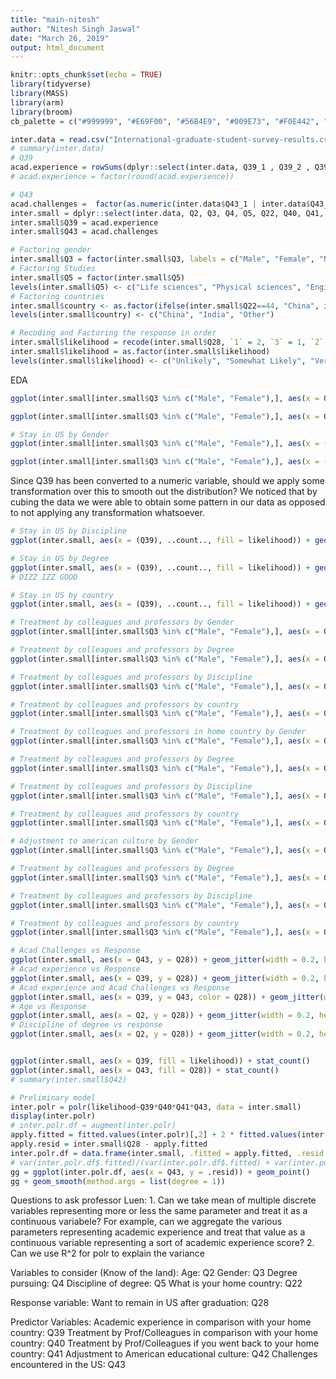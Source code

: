 ```yaml
---
title: "main-nitesh"
author: "Nitesh Singh Jaswal"
date: "March 26, 2019"
output: html_document
---
```


```r
knitr::opts_chunk$set(echo = TRUE)
library(tidyverse)
library(MASS)
library(arm)
library(broom)
cb_palette = c("#999999", "#E69F00", "#56B4E9", "#009E73", "#F0E442", "#0072B2", "#D55E00", "#CC79A7")
```

```r
inter.data = read.csv("International-graduate-student-survey-results.csv")
# summary(inter.data)
# Q39
acad.experience = rowSums(dplyr::select(inter.data, Q39_1 , Q39_2 , Q39_3 , Q39_4 , Q39_5 , Q39_6 , Q39_7), na.rm = FALSE, dims = 1)/7
# acad.experience = factor(round(acad.experience))

# Q43
acad.challenges =  factor(as.numeric(inter.data$Q43_1 | inter.data$Q43_2 |inter.data$Q43_3 |inter.data$Q43_4 |inter.data$Q43_5 |inter.data$Q43_7))
inter.small = dplyr::select(inter.data, Q2, Q3, Q4, Q5, Q22, Q40, Q41, Q42, Q28)
inter.small$Q39 = acad.experience
inter.small$Q43 = acad.challenges

# Factoring gender
inter.small$Q3 = factor(inter.small$Q3, labels = c("Male", "Female", "Not Specified"))
# Factoring Studies
inter.small$Q5 = factor(inter.small$Q5)
levels(inter.small$Q5) <- c("Life sciences", "Physical sciences", "Engineering", "Mathematics", "Computer science", "Other")
# Factoring countries
inter.small$country <- as.factor(ifelse(inter.small$Q22==44, "China", ifelse(inter.small$Q22==91, "India", "Other")))
levels(inter.small$country) <- c("China", "India", "Other")

# Recoding and Factoring the response in order
inter.small$likelihood = recode(inter.small$Q28, `1` = 2, `3` = 1, `2` = 0)
inter.small$likelihood = as.factor(inter.small$likelihood)
levels(inter.small$likelihood) <- c("Unlikely", "Somewhat Likely", "Very Likely")
```
EDA
```r
ggplot(inter.small[inter.small$Q3 %in% c("Male", "Female"),], aes(x = Q3)) + stat_count() + facet_wrap(~as.factor(Q5))
```
```r
ggplot(inter.small[inter.small$Q3 %in% c("Male", "Female"),], aes(x = Q3)) + stat_count() + facet_wrap(~as.factor(country))
```

```r
# Stay in US by Gender
ggplot(inter.small[inter.small$Q3 %in% c("Male", "Female"),], aes(x = (Q39), ..count.., fill = likelihood)) + geom_density(position = "fill") + ggtitle("Likelihood of staying in the US after graduation") + scale_fill_manual(values = cb_palette) + facet_wrap(~Q3)

ggplot(inter.small[inter.small$Q3 %in% c("Male", "Female"),], aes(x = (Q39)^3, ..count.., fill = likelihood)) + geom_density(position = "fill") + ggtitle("Likelihood of staying in the US after graduation") + scale_fill_manual(values = cb_palette) + facet_wrap(~Q3)

```
Since Q39 has been converted to a numeric variable, should we apply some transformation over this to smooth out the distribution? We noticed that by cubing the data we were able to obtain some pattern in our data as opposed to not applying any transformation whatsoever.
```r
# Stay in US by Discipline
ggplot(inter.small, aes(x = (Q39), ..count.., fill = likelihood)) + geom_density(position = "fill") + ggtitle("Likelihood of staying in the US after graduation") + scale_fill_manual(values = cb_palette) + facet_wrap(~Q5)

# Stay in US by Degree
ggplot(inter.small, aes(x = (Q39), ..count.., fill = likelihood)) + geom_density(position = "fill") + ggtitle("Likelihood of staying in the US after graduation") + scale_fill_manual(values = cb_palette) + facet_wrap(~Q4)
# DIZZ IZZ GOOD

# Stay in US by country
ggplot(inter.small, aes(x = (Q39), ..count.., fill = likelihood)) + geom_density(position = "fill") + ggtitle("Likelihood of staying in the US after graduation") + scale_fill_manual(values = cb_palette) + facet_wrap(~country)
```

```r
# Treatment by colleagues and professors by Gender
ggplot(inter.small[inter.small$Q3 %in% c("Male", "Female"),], aes(x = Q40, ..count.., fill = likelihood)) + stat_count(position = "fill") + ggtitle("Treatment by colleagues and professors by Gender") + scale_fill_manual(values = cb_palette) + facet_wrap(~Q3)

# Treatment by colleagues and professors by Degree
ggplot(inter.small[inter.small$Q3 %in% c("Male", "Female"),], aes(x = Q40, ..count.., fill = likelihood)) + stat_count(position = "fill") + ggtitle("Treatment by colleagues and professors by Degree") + scale_fill_manual(values = cb_palette) + facet_wrap(~Q4)

# Treatment by colleagues and professors by Discipline
ggplot(inter.small[inter.small$Q3 %in% c("Male", "Female"),], aes(x = Q40, ..count.., fill = likelihood)) + stat_count(position = "fill") + ggtitle("Treatment by colleagues and professors by Discipline") + scale_fill_manual(values = cb_palette) + facet_wrap(~Q5)

# Treatment by colleagues and professors by country
ggplot(inter.small[inter.small$Q3 %in% c("Male", "Female"),], aes(x = Q40, ..count.., fill = likelihood)) + stat_count(position = "fill") + ggtitle("Treatment by colleagues and professors by country") + scale_fill_manual(values = cb_palette) + facet_wrap(~country)
```

```r
# Treatment by colleagues and professors in home country by Gender
ggplot(inter.small[inter.small$Q3 %in% c("Male", "Female"),], aes(x = Q41, ..count.., fill = likelihood)) + stat_count(position = "fill") + ggtitle("Treatment by colleagues and professors in home country by Gender") + scale_fill_manual(values = cb_palette) + facet_wrap(~Q3)

# Treatment by colleagues and professors by Degree
ggplot(inter.small[inter.small$Q3 %in% c("Male", "Female"),], aes(x = Q41, ..count.., fill = likelihood)) + stat_count(position = "fill") + ggtitle("Treatment by colleagues and professors in home country by Degree") + scale_fill_manual(values = cb_palette) + facet_wrap(~Q4)

# Treatment by colleagues and professors by Discipline
ggplot(inter.small[inter.small$Q3 %in% c("Male", "Female"),], aes(x = Q41, ..count.., fill = likelihood)) + stat_count(position = "fill") + ggtitle("Treatment by colleagues and professors in home country by Discipline") + scale_fill_manual(values = cb_palette) + facet_wrap(~Q5)

# Treatment by colleagues and professors by country
ggplot(inter.small[inter.small$Q3 %in% c("Male", "Female"),], aes(x = Q41, ..count.., fill = likelihood)) + stat_count(position = "fill") + ggtitle("Treatment by colleagues and professors in home country by Country") + scale_fill_manual(values = cb_palette) + facet_wrap(~country)
```

```r
# Adjustment to american culture by Gender
ggplot(inter.small[inter.small$Q3 %in% c("Male", "Female"),], aes(x = Q42, ..count.., fill = likelihood)) + stat_count(position = "fill") + ggtitle("Adjustment to american culture by Gender by Gender") + scale_fill_manual(values = cb_palette) + facet_wrap(~Q3)

# Treatment by colleagues and professors by Degree
ggplot(inter.small[inter.small$Q3 %in% c("Male", "Female"),], aes(x = Q42, ..count.., fill = likelihood)) + stat_count(position = "fill") + ggtitle("Adjustment to american culture by Gender by Degree") + scale_fill_manual(values = cb_palette) + facet_wrap(~Q4)

# Treatment by colleagues and professors by Discipline
ggplot(inter.small[inter.small$Q3 %in% c("Male", "Female"),], aes(x = Q42, ..count.., fill = likelihood)) + stat_count(position = "fill") + ggtitle("Adjustment to american culture by Gender by Discipline") + scale_fill_manual(values = cb_palette) + facet_wrap(~Q5)

# Treatment by colleagues and professors by country
ggplot(inter.small[inter.small$Q3 %in% c("Male", "Female"),], aes(x = Q42, ..count.., fill = likelihood)) + stat_count(position = "fill") + ggtitle("Adjustment to american culture by Gender by Country") + scale_fill_manual(values = cb_palette) + facet_wrap(~country)
```


```r
# Acad Challenges vs Response
ggplot(inter.small, aes(x = Q43, y = Q28)) + geom_jitter(width = 0.2, height = 0.2)
# Acad experience vs Response
ggplot(inter.small, aes(x = Q39, y = Q28)) + geom_jitter(width = 0.2, height = 0.2)
# Acad experience and Acad Challenges vs Response
ggplot(inter.small, aes(x = Q39, y = Q43, color = Q28)) + geom_jitter(width = 0.2, height = 0.2)
# Age vs Response
ggplot(inter.small, aes(x = Q2, y = Q28)) + geom_jitter(width = 0.2, height = 0.2)
# Discipline of degree vs response
ggplot(inter.small, aes(x = Q2, y = Q28)) + geom_jitter(width = 0.2, height = 0.2)


ggplot(inter.small, aes(x = Q39, fill = likelihood)) + stat_count()
ggplot(inter.small, aes(x = Q43, fill = Q28)) + stat_count()
# summary(inter.small$Q42)
```

```r
# Preliminary model
inter.polr = polr(likelihood~Q39*Q40*Q41*Q43, data = inter.small)
display(inter.polr)
# inter.polr.df = augment(inter.polr)
apply.fitted = fitted.values(inter.polr)[,2] + 2 * fitted.values(inter.polr)[,3]
apply.resid = inter.small$Q28 - apply.fitted
inter.polr.df = data.frame(inter.small, .fitted = apply.fitted, .resid = apply.resid)
# var(inter.polr.df$.fitted)/(var(inter.polr.df$.fitted) + var(inter.polr.df$.resid))
gg = ggplot(inter.polr.df, aes(x = Q43, y = .resid)) + geom_point()
gg + geom_smooth(method.args = list(degree = 1))
```



Questions to ask professor Luen:
1. Can we take mean of multiple discrete variables representing more or less the same parameter and treat it as a continuous variabele? For example, can we aggregate the various parameters representing academic experience and treat that value as a continuous variable representing a sort of academic experience score?
2. Can we use R^2 for polr to explain the variance

Variables to consider (Know of the land):
Age: Q2
Gender: Q3
Degree pursuing: Q4
Discipline of degree: Q5
What is your home country: Q22

Response variable:
Want to remain in US after graduation: Q28 

Predictor Variables:
Academic experience in comparison with your home country: Q39
Treatment by Prof/Colleagues in comparison with your home country: Q40
Treatment by Prof/Colleagues if you went back to your home country: Q41
Adjustment to American educational culture: Q42
Challenges encountered in the US: Q43





